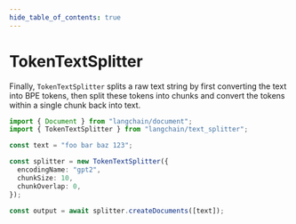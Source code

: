 ```yaml
---
hide_table_of_contents: true
---
```


# TokenTextSplitter

Finally, `TokenTextSplitter` splits a raw text string by first converting the text into BPE tokens, then split these tokens into chunks and convert the tokens within a single chunk back into text.

```typescript
import { Document } from "langchain/document";
import { TokenTextSplitter } from "langchain/text_splitter";

const text = "foo bar baz 123";

const splitter = new TokenTextSplitter({
  encodingName: "gpt2",
  chunkSize: 10,
  chunkOverlap: 0,
});

const output = await splitter.createDocuments([text]);
```
